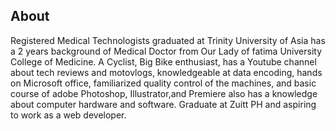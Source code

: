 ## About 

Registered Medical Technologists graduated at Trinity University of Asia has a 2 years background of Medical Doctor from Our Lady of fatima University College of Medicine. A Cyclist, Big Bike enthusiast, has a Youtube channel about tech reviews and motovlogs, knowledgeable at data encoding, hands on Microsoft office, familiarized quality control of the machines, and basic course of adobe Photoshop, Illustrator,and Premiere also has a knowledge about computer hardware and software. Graduate at Zuitt PH and aspiring to work as a web developer.